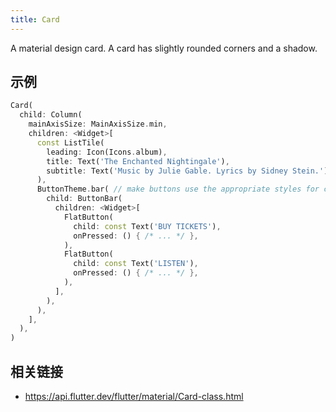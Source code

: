 ```yaml
---
title: Card
---
```


A material design card. A card has slightly rounded corners and a shadow.

## 示例

```dart liveslice=Card
Card(
  child: Column(
    mainAxisSize: MainAxisSize.min,
    children: <Widget>[
      const ListTile(
        leading: Icon(Icons.album),
        title: Text('The Enchanted Nightingale'),
        subtitle: Text('Music by Julie Gable. Lyrics by Sidney Stein.'),
      ),
      ButtonTheme.bar( // make buttons use the appropriate styles for cards
        child: ButtonBar(
          children: <Widget>[
            FlatButton(
              child: const Text('BUY TICKETS'),
              onPressed: () { /* ... */ },
            ),
            FlatButton(
              child: const Text('LISTEN'),
              onPressed: () { /* ... */ },
            ),
          ],
        ),
      ),
    ],
  ),
)
```

## 相关链接

- https://api.flutter.dev/flutter/material/Card-class.html
